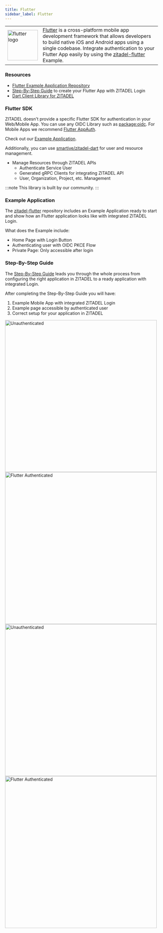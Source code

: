 ```yaml
---
title: Flutter
sidebar_label: Flutter
---
```


<table>
    <tr>
        <td width="100px">
            <img width="100px" src="/docs/img/tech/flutter.svg" alt="flutter logo"/>
        </td>
        <td>
            <a href="https://flutter.dev/" target="_blank">Flutter</a> is a cross-platform mobile app development framework that allows developers to build native iOS and Android apps using a single codebase.
            Integrate authentication to your Flutter App easily by using the <a href="https://github.com/zitadel/zitadel_flutter" target="_blank">zitadel-flutter</a> Example.
        </td>
    </tr>
</table>

### Resources
- [Flutter Example Application Repository](https://github.com/zitadel/zitadel_flutter)
- [Step-By-Step Guide](/docs/examples/login/flutter) to create your Flutter App with ZITADEL Login
- [Dart Client Library for ZITADEL](https://github.com/smartive/zitadel-dart)

### Flutter SDK

ZITADEL doesn't provide a specific Flutter SDK for authentication in your Web/Mobile App.
You can use any OIDC Library such as [package:oidc](https://pub.dev/packages/oidc).
For Mobile Apps we recommend [Flutter AppAuth](https://pub.dev/packages/flutter_appauth).

Check out our [Example Application](/docs/sdk-examples/flutter#example-application).

Additionally, you can use [smartive/zitadel-dart](https://github.com/smartive/zitadel-dart) for user and resource management.
- Manage Resources through ZITADEL APIs
  - Authenticate Service User
  - Generated gRPC Clients for integrating ZITADEL API
  - User, Organization, Project, etc. Management

:::note
This library is built by our community.
:::

### Example Application

The [zitadel-flutter](https://github.com/zitadel/zitadel_flutter) repository includes an Example Application ready to start and show how an Flutter application looks like with integrated ZITADEL Login.

What does the Example include:
- Home Page with Login Button
- Authenticating user with OIDC PKCE Flow
- Private Page: Only accessible after login

### Step-By-Step Guide

The [Step-By-Step Guide](/docs/examples/login/flutter) leads you through the whole process from configuring the right application in ZITADEL to a ready application with integrated Login.

After completing the Step-By-Step Guide you will have:
1. Example Mobile App with integrated ZITADEL Login
2. Example page accessible by authenticated user
3. Correct setup for your application in ZITADEL

<div style={{display: 'grid', 'gridColumnGap': '1rem', 'gridTemplateColumns': '1fr 1fr', 'maxWidth': '500px', 'margin': '0 auto'}}>
    <img src="/docs/img/flutter/not-authed.png" alt="Unauthenticated" height="500px" />
    <img src="/docs/img/flutter/authed.png" alt="Flutter Authenticated" height="500px" />
</div>

<div style={{display: 'grid', 'gridColumnGap': '1rem', 'gridTemplateColumns': '1fr 1fr', 'maxWidth': '800px', 'margin': '0 auto'}}>
    <img src="/docs/img/flutter/web-not-authed.png" alt="Unauthenticated" height="500px" />
    <img src="/docs/img/flutter/web-authed.png" alt="Flutter Authenticated" height="500px" />
</div>
